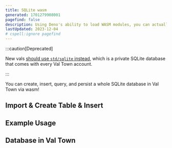 ```yaml
---
title: SQLite wasm
generated: 1701279908001
pagefind: false
description: Using Deno's ability to load WASM modules, you can actually run SQLite right in Val Town.
lastUpdated: 2023-12-04
# cspell:ignore pagefind
---
```


:::caution[Deprecated]

New vals [should use `std/sqlite` instead](/std/sqlite), which is a private SQLite database that comes with every Val Town account.

:::


You can create, insert, query, and persist a whole SQLite database in Val Town via wasm!

## Import & Create Table & Insert

<Val url="https://www.val.town/embed/stevekrouse/tell2" />

## Example Usage

<Val url="https://www.val.town/embed/stevekrouse/exampleSQLiteAdd" />

## Database in Val Town

<Val url="https://www.val.town/embed/stevekrouse/messages2" />
